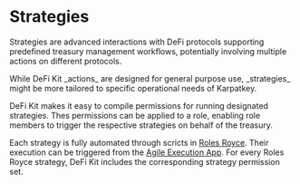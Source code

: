
# Strategies

Strategies are advanced interactions with DeFi protocols supporting predefined treasury management workflows, potentially involving multiple actions on different protocols.

<Callout type="info">
  While DeFi Kit _actions_ are designed for general purpose use, _strategies_
  might be more tailored to specific operational needs of Karpatkey.
</Callout>

DeFi Kit makes it easy to compile permissions for running designated strategies.
Thes permissions can be applied to a role, enabling role members to trigger the respective strategies on behalf of the treasury.

Each strategy is fully automated through scricts in [Roles Royce](https://github.com/karpatkey/roles_royce).
Their execution can be triggered from the [Agile Execution App](TODO).
For every Roles Royce strategy, DeFi Kit includes the corresponding strategy permission set.
